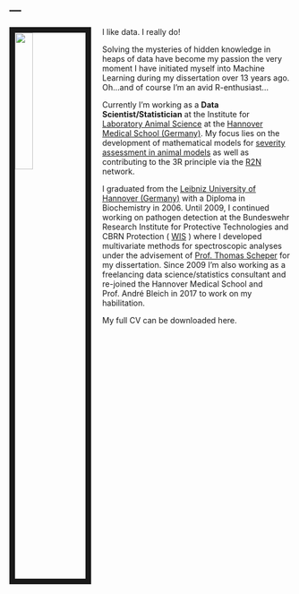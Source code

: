 ---
---

<link rel="stylesheet" href="styles.css" type="text/css">

<img src="images/Froghand.png" style="width:25%; border:10px solid; margin-right: 20px" align="left">


I like data. I really do!  

Solving the mysteries of hidden knowledge in heaps of data have become my passion the very moment I have initiated myself into Machine Learning during my dissertation over 13 years ago. Oh...and of course I'm an avid R-enthusiast...

Currently I'm working as a **Data Scientist/Statistician** at the Institute for [Laboratory Animal Science](https://www.mh-hannover.de/index.php?id=219&L=1) at the [Hannover Medical School (Germany)](https://www.mh-hannover.de/index.php?&L=1). My focus lies on the development of mathematical models for [severity assessment in animal models](https://severity-assessment.de/) as well as contributing to the 3R principle via the [R2N](https://r2n.eu/) network.

I graduated from the [Leibniz University of Hannover (Germany)](https://www.uni-hannover.de/en/) with a Diploma in Biochemistry in 2006. Until 2009, I continued working on pathogen detection at the Bundeswehr Research Institute for Protective Technologies and CBRN Protection ( [WIS](https://www.baainbw.de/portal/a/baain/start/diensts/wis/!ut/p/z1/hY7LCsIwFET_qBMifbhs0aJQYrFSTTZyqSFWYlIkFD_fiOvi7ObBYaBwgXI0j4bC6B3Z6KXKrlXRnBq-5nzTbjnbr3Z9eqwOjIkcPc7_JirWbEElQ6cdZGTki4w6QwcF9aCZ3snkX8HqkNDw_Qh5J3ezuvVD-Qvi0BrISJ2edSFEaj4MClyI/dz/d5/L2dBISEvZ0FBIS9nQSEh/#Z7_B8LTL2922DPE20I3HV5RBO00F6) ) where I developed multivariate methods for spectroscopic analyses under the advisement of [Prof. Thomas Scheper](https://www.tci.uni-hannover.de/scheper.html) for my dissertation. Since 2009 I'm also working as a freelancing data science/statistics consultant and re-joined the Hannover Medical School and Prof. André Bleich in 2017 to work on my habilitation.

My full CV can be downloaded here.


